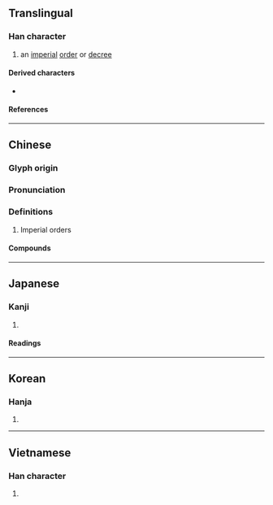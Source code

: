 {{also|勅|敇}}
{{character info}}

==Translingual==

===Han character===
{{Han char|rn=66|rad=攴|as=07|sn=11|four=58940|canj=DLOK|ids=⿰束攵}}

# an [[imperial]] [[order]] or [[decree]]

====Derived characters====
* {{l|mul|[[整]]}}

====References====
{{Han ref|kx=0471.130|dkj=13225|dj=0823.130|hdz=21460.030|uh=6555}}

----

==Chinese==
{{zh-forms}}

===Glyph origin===
{{Han etym}}

===Pronunciation===
{{zh-pron
|m=chì
|c=cik1
|md=ték
|mn=thek
|mn-t=têg4
|mc=y
|oc=y
|cat=
}}

===Definitions===
{{zh-hanzi}}

# Imperial orders

====Compounds====
{{zh-der|口敕|告敕|宣敕|戒敕|敕令|敕使|敕勒|敕勒歌|敕厲|敕命|敕封|敕戒|敕授|敕旨|敕書|敕法|敕牒|敕葬|敕賜|敕贈|敕身|空頭敕|聖敕}}

----

==Japanese==
{{ja-kanji forms|勅|敕}}

===Kanji===
{{ja-kanji|grade=|rs=攴07|shin=勅}}

# {{rfdef|ja|sort=攴07}}

====Readings====
{{ja-readings
|on=ちょく
|kun=いましめる, みことのり
}}

----

==Korean==

===Hanja===
{{ko-hanja|hangeul=[[칙]]|eumhun=|rv=chik|mr=ch'ik|y=chik}}

# {{rfdef|ko|sort=攴07}}

----

==Vietnamese==

===Han character===
{{vi-readings|rs=攴07|reading=sắc}}

# {{rfdef|vi|sort=攴07}}